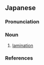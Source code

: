 ==Japanese==
{{wikipedia|lang=ja}}
{{ja-kanjitab|よう|り|yomi=o}}

===Pronunciation===
{{ja-pron|yomi=o|ようり|acc=1|acc_ref=DJR}}

===Noun===
{{ja-noun|ようり|hhira=えふり}}

# {{lb|ja|geology|sort=ようり}} [[lamination]] {{gloss|small scale sequence of fine layers that occurs in sedimentary rocks}}

===References===
<references/>